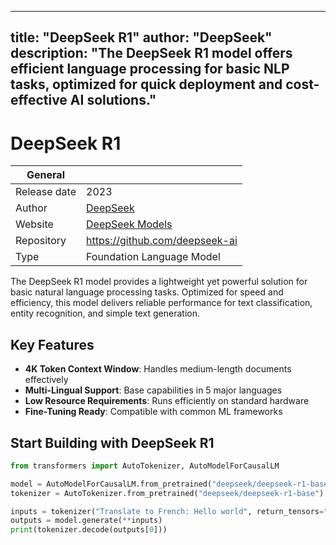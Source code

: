 
---
title: "DeepSeek R1"
author: "DeepSeek"
description: "The DeepSeek R1 model offers efficient language processing for basic NLP tasks, optimized for quick deployment and cost-effective AI solutions."
---

# DeepSeek R1

| General        |                                                                  |
| -------------- | ---------------------------------------------------------------- |
| Release date   | 2023                                                             |
| Author         | [DeepSeek](https://www.deepseek.com)                             |
| Website        | [DeepSeek Models](https://www.deepseek.com/models)               |
| Repository     | https://github.com/deepseek-ai                                   |
| Type           | Foundation Language Model                                        |

The DeepSeek R1 model provides a lightweight yet powerful solution for basic natural language processing tasks. Optimized for speed and efficiency, this model delivers reliable performance for text classification, entity recognition, and simple text generation.

## Key Features
- **4K Token Context Window**: Handles medium-length documents effectively
- **Multi-Lingual Support**: Base capabilities in 5 major languages
- **Low Resource Requirements**: Runs efficiently on standard hardware
- **Fine-Tuning Ready**: Compatible with common ML frameworks

## Start Building with DeepSeek R1

```python
from transformers import AutoTokenizer, AutoModelForCausalLM

model = AutoModelForCausalLM.from_pretrained("deepseek/deepseek-r1-base")
tokenizer = AutoTokenizer.from_pretrained("deepseek/deepseek-r1-base")

inputs = tokenizer("Translate to French: Hello world", return_tensors="pt")
outputs = model.generate(**inputs)
print(tokenizer.decode(outputs[0]))
